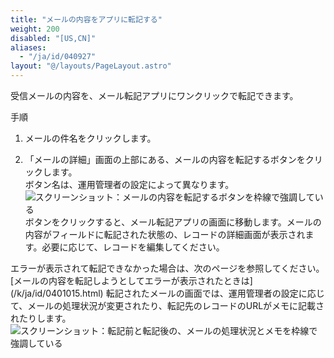 ```yaml
---
title: "メールの内容をアプリに転記する"
weight: 200
disabled: "[US,CN]"
aliases:
  - "/ja/id/040927"
layout: "@/layouts/PageLayout.astro"
---
```




受信メールの内容を、<Kintone />メール転記アプリにワンクリックで転記できます。

<Heading id="m_list_copy_m_copy_10">手順</Heading>

1. メールの件名をクリックします。

1. 「メールの詳細」画面の上部にある、メールの内容を転記するボタンをクリックします。  
ボタン名は、運用管理者の設定によって異なります。  
    <Img src="/k/kintone/img-ja/m_copy_01.png" alt="スクリーンショット：メールの内容を転記するボタンを枠線で強調している" />
ボタンをクリックすると、<Kintone />メール転記アプリの画面に移動します。メールの内容がフィールドに転記された状態の、レコードの詳細画面が表示されます。必要に応じて、レコードを編集してください。
  <Note>
  エラーが表示されて転記できなかった場合は、次のページを参照してください。  
  [メールの内容を転記しようとしてエラーが表示されたときは](/k/ja/id/0401015.html)
  </Note>
  転記されたメールの画面では、運用管理者の設定に応じて、メールの処理状況が変更されたり、転記先のレコードのURLがメモに記載されたりします。  
    <Img src="/k/kintone/img-ja/m_copy_02.png" alt="スクリーンショット：転記前と転記後の、メールの処理状況とメモを枠線で強調している" />
